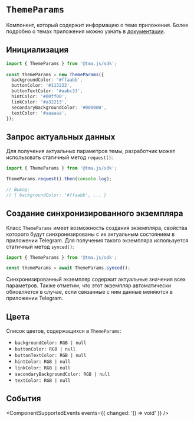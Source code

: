 # `ThemeParams`

Компонент, который содержит информацию о теме приложения. Более подробно о темах приложения можно узнать в [документации](../../../ui/theme-params.mdx).

## Инициализация

```typescript  
import { ThemeParams } from '@tma.js/sdk';
  
const themeParams = new ThemeParams({
  backgroundColor: '#ffaabb',
  buttonColor: '#113222',
  buttonTextColor: '#aabc33',
  hintColor: '#00ff00',
  linkColor: '#a32213',
  secondaryBackgroundColor: '#000000',
  textColor: '#aaaaaa',
});  
```

## Запрос актуальных данных

Для получения актуальных параметров темы, разработчик может использовать статичный метод `request()`:

```typescript
import { ThemeParams } from '@tma.js/sdk';

ThemeParams.request().then(console.log);

// Вывод:
// { backgroundColor: '#ffaabb', ... }
```

## Создание синхронизированного экземпляра

Класс `ThemeParams` имеет возможность создания экземпляра, свойства которого будут синхронизированы с их актуальным состоянием в приложении Telegram. Для получения такого экземпляра используется статичный метод `synced()`:

```typescript
import { ThemeParams } from '@tma.js/sdk';

const themeParams = await ThemeParams.synced();
```

Синхронизированный экземпляр содержит актуальные значения всех параметров. Также отметим, что этот экземпляр автоматически обновляется в случае, если связанные с ним данные меняются в приложении Telegram.

## Цвета

Список цветов, содержащихся в `ThemeParams`:

- `backgroundColor: RGB | null`
- `buttonColor: RGB | null`
- `buttonTextColor: RGB | null`
- `hintColor: RGB | null`
- `linkColor: RGB | null`
- `secondaryBackgroundColor: RGB | null`
- `textColor: RGB | null`

## События

<ComponentSupportedEvents events={{ changed: '() => void' }} />
